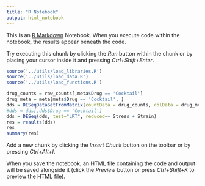 ```yaml
---
title: "R Notebook"
output: html_notebook
---
```


This is an [R Markdown](http://rmarkdown.rstudio.com) Notebook. When you execute code within the notebook, the results appear beneath the code. 

Try executing this chunk by clicking the *Run* button within the chunk or by placing your cursor inside it and pressing *Ctrl+Shift+Enter*. 

```r
source('../utils/load_libraries.R')
source('../utils/load_data.R')
source('../utils/load_functions.R')

```

```r


drug_counts = raw_counts[,meta$Drug == 'Cocktail']
drug_meta = meta[meta$Drug == 'Cocktail', ]
dds = DESeqDataSetFromMatrix(countData = drug_counts, colData = drug_meta, design = ~ Stress + Strain)
#dds = dds[,dds$Drug == 'Cocktail']
dds = DESeq(dds, test="LRT", reduced=~ Stress + Strain)
res = results(dds)
res
summary(res)


```





Add a new chunk by clicking the *Insert Chunk* button on the toolbar or by pressing *Ctrl+Alt+I*.

When you save the notebook, an HTML file containing the code and output will be saved alongside it (click the *Preview* button or press *Ctrl+Shift+K* to preview the HTML file).
